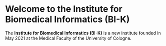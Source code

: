 # Welcome to the Institute for Biomedical Informatics (BI-K)

The **Institute for Biomedical Informatics (BI-K)** is a new institute founded in May 2021 at the Medical Faculty of the University of Cologne.

